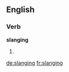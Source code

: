 
==English==

===Verb===
'''slanging'''

# {{present participle of|slang}}

[[de:slanging]]
[[fr:slanging]]